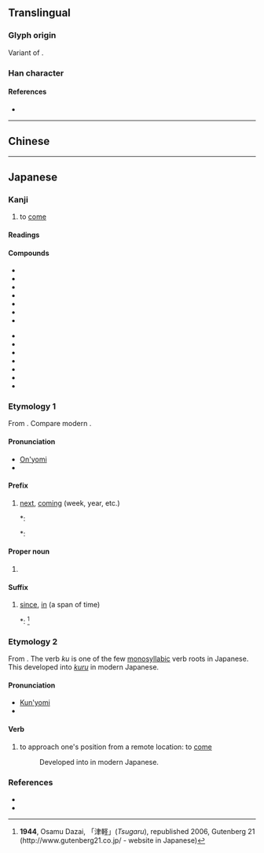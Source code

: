 {{also|來}}
{{character info/new}}
==Translingual==
{{CJKV-forms|來|来|来|來}}
{{stroke order|strokes=7}}
{{stroke order|type=animate}}

===Glyph origin===
Variant of {{l|mul|來}}.

===Han character===
{{Han char|rn=75|rad=木|as=03|sn=7|four=|canj=DT|ids=⿻未丷,⿻木䒑,⿻一米}}

====References====
* {{Han ref|kx=0513.011|dkj=14489|hdz=10021.090|uh=6765|ud=26469}}

----

==Chinese==
{{zh-see|來|sv}}

----

==Japanese==
{{ja-kanji forms|来|來}}

===Kanji===
{{ja-kanji|grade=2|rs=木03|kyu=來}}

# to [[come]]

====Readings====
{{ja-readings
|goon=らい
|kanon=らい
|kun=く-る, きた-る, きた-す, き-たる, き-たす
|nanori=き
}}

====Compounds====
{{attention|ja|Compounds need substantial expansion.}}
{{der-top|Compounds}}
* {{ja-r|外来%語|がいらい%ご}}
* {{ja-r|招%来|しょう%らい}}
* {{ja-r|当来|とうらい|[[afterlife]]}}
* {{ja-r|到来|とうらい|[[arrival]]; [[beginning]], [[start]]}}
* {{ja-r|淘来|とうらい|[[washing]] [[near]]}}
* {{ja-r|未%来|み%らい|[[future]]}}
* {{ja-r|来月|らいげつ}}
{{der-mid}}
* {{ja-r|来迎|らいごう}}
* {{ja-r|来日|らいじつ}}
* {{ja-r|来週|らいしゅう}}
* {{ja-r|来%世|らい%せ}}
* {{ja-r|来年|らいねん}}
* {{ja-r|来賓|らいひん}}
* {{ja-r|来歴|らいれき}}
{{der-bottom}}

===Etymology 1===
{{ja-kanjitab|らい|yomi=on}}
From {{etyl|ltc|ja|sort=らい}} {{m|ltc|來|tr=*ləi}}. Compare modern {{etyl|cmn|-}} {{zh-m|來}}.

====Pronunciation====
* [[音読み|On'yomi]]
* {{IPA|lang=ja|[ɺ̠a̠i]}}

====Prefix====
{{ja-pos|prefix|らい|kyu=來}}

# [[next]], [[coming]] (week, year, etc.)
#*: {{ja-usex|'''来'''年、 '''来'''週|'''らい'''ねん、 '''らい'''しゅう|'''next''' year, '''next''' week}}
#*: {{ja-usex|'''来'''週 月%曜%日 に 会いましょう。|'''らい'''しゅう げつ%よう%び に あいましょう。|Let's meet Monday '''next'''. / Let's meet this '''coming''' Monday.}}

====Proper noun====
{{ja-pos|proper|らい|kyu=來}}

# {{surname|lang=ja|sort=らい}}

====Suffix====
{{ja-pos|suffix|らい|kyu=來}}

# [[since]], [[in]] (a span of time)
#*: {{ja-usex|この 二、 三年'''来'''、 私 は 青森%市 へ 二、 三度 行った が、...|^この に、 さんねん-'''らい'''、 わたし は ^あおもり-%し へ に、 さんど いった が、...|I went to Aomori two or three times '''in''' the past two or three years, ...}}<ref>'''1944''', Osamu Dazai, 「津軽」(''Tsugaru''), republished 2006, Gutenberg 21 (http://www.gutenberg21.co.jp/ - website in Japanese)</ref>

===Etymology 2===
{{ja-kanjitab|く|yomi=kun}}
From {{etyl|ojp|ja|sort=く}}. The verb ''ku'' is one of the few [[monosyllabic]] verb roots in Japanese. This developed into [[来る|''kuru'']] in modern Japanese.

====Pronunciation====
* [[訓読み|Kun'yomi]]
* {{IPA|lang=ja|[kɯᵝ]}}

====Verb====
{{ja-verb|く|kyu=來}}

# {{lb|ja|sort=く|obsolete}} to approach one's position from a remote location: to [[come]]
#: Developed into {{ja-l|来る|くる|kuru}} in modern Japanese.

===References===
* {{R:Kokugo Dai Jiten}}
* {{R:Daijirin}}